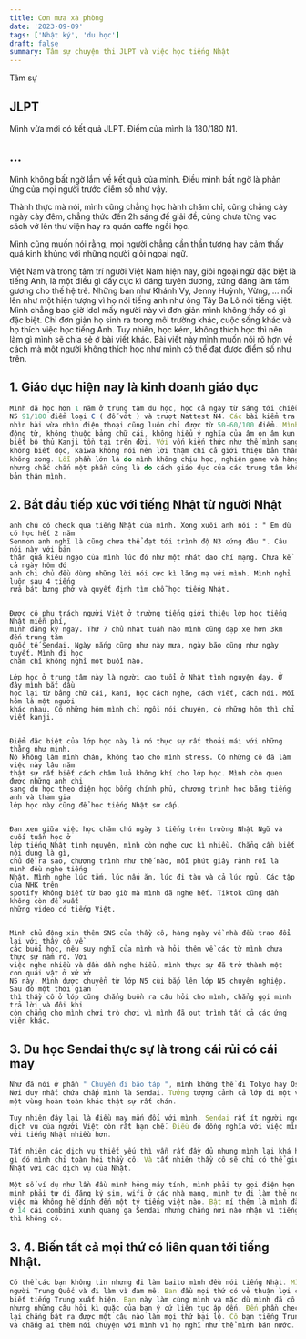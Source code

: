 ```yaml
---
title: Cơn mưa xà phòng
date: '2023-09-09'
tags: ['Nhật ký', 'du học']
draft: false
summary: Tâm sự chuyện thi JLPT và việc học tiếng Nhật
---
```


Tâm sự

## JLPT

Mình vừa mới có kết quả JLPT. Điểm của mình là 180/180 N1. 

## ...

Mình không bất ngờ lắm về kết quả của mình. Điều mình bất ngờ là phản ứng của mọi người trước điểm số như vậy. 

Thành thực mà nói, mình cũng chẳng học hành chăm chỉ, cũng chẳng cày ngày cày đêm, chẳng thức đến 2h sáng để giải đề, cũng chưa từng vác sách vở lên thư viện hay ra quán caffe ngồi học. 

Mình cũng muốn nói rằng, mọi người chẳng cần thần tượng hay cảm thấy quá kinh khủng với những người giỏi ngoại ngữ. 

Việt Nam và trong tâm trí người Việt Nam hiện nay, giỏi ngoại ngữ đặc biệt là tiếng Anh, là một điều gì đấy cực kì đáng tuyên dương, xứng đáng làm tấm gương cho thế hệ trẻ. Những bạn như Khánh Vy, Jenny Huỳnh, Vừng, ... nổi lên như một hiện tượng vì họ nói tiếng anh như ông Tây Ba Lô nói tiếng việt. Mình chẳng bao giờ idol mấy người này vì đơn giản mình không thấy có gì đặc biệt. Chỉ đơn giản họ sinh ra trong môi trường khác, cuộc sống khác và họ thích việc học tiếng Anh. Tuy nhiên, học kém, không thích học thì nên làm gì mình sẽ chia sẻ ở bài viết khác. Bài viết này mình muốn nói rõ hơn về cách mà một người không thích học như mình có thể đạt được điểm số như trên. 


## 1. Giáo dục hiện nay là kinh doanh giáo dục

```javascript
Mình đã học hơn 1 năm ở trung tâm du học, học cả ngày từ sáng tới chiều nhưng chỉ đỗ 
N5 91/180 điểm loại C ( đỗ vớt ) và trượt Nattest N4. Các bài kiểm tra trên lớp vừa 
nhìn bài vừa nhìn điện thoại cũng luôn chỉ được từ 50-60/100 điểm. Mình không thể chia 
động từ, không thuộc bảng chữ cái, không hiểu ý nghĩa của âm on âm kun và cũng chẳng 
biết bộ thủ Kanji tồn tại trên đời. Với vốn kiến thức như thế mình sang Nhật. Kanji 
không biết đọc, kaiwa không nói nên lời thậm chí cả giới thiệu bản thân cơ bản cũng 
không xong. Lỗi phần lớn là do mình không chịu học, nghiện game và hàng tỷ lý do khác 
nhưng chắc chắn một phần cũng là do cách giáo dục của các trung tâm không phù hợp với 
bản thân mình.
```

## 2. Bắt đầu tiếp xúc với tiếng Nhật từ người Nhật

```Mình đi phỏng vấn baito ở một quán đồ ăn người Việt vì tiếng quá kém. Lúc phỏng vấn 
anh chủ có check qua tiếng Nhật của mình. Xong xuôi anh nói : " Em dù có học hết 2 năm 
Senmon anh nghĩ là cũng chưa thể đạt tới trình độ N3 cứng đâu ". Câu nói này với bản 
thân quá kiêu ngạo của mình lúc đó như một nhát dao chí mạng. Chưa kể cả ngày hôm đó 
anh chị chủ đều dùng những lời nói cực kì lăng mạ với mình. Mình nghỉ luôn sau 4 tiếng 
rửa bát bưng phở và quyết định tìm chỗ học tiếng Nhật. 


Được cô phụ trách người Việt ở trường tiếng giới thiệu lớp học tiếng Nhật miễn phí, 
mình đăng ký ngay. Thứ 7 chủ nhật tuần nào mình cũng đạp xe hơn 3km đến trung tâm 
quốc tế Sendai. Ngày nắng cũng như này mưa, ngày bão cũng như ngày tuyết. Mình đi học 
chăm chỉ không nghỉ một buổi nào.

Lớp học ở trung tâm này là người cao tuổi ở Nhật tình nguyện dạy. Ở đây mình bắt đầu 
học lại từ bảng chữ cái, kani, học cách nghe, cách viết, cách nói. Mỗi hôm là một người 
khác nhau. Có những hôm mình chỉ ngồi nói chuyện, có những hôm thì chỉ viết kanji. 


Điểm đặc biệt của lớp học này là nó thực sự rất thoải mái với những thằng như mình. 
Nó không làm mình chán, không tạo cho mình stress. Có những cô đã làm việc này lâu năm 
thật sự rất biết cách châm lửa không khí cho lớp học. Mình còn quen được những anh chị 
sang du học theo diện học bổng chính phủ, chương trình học bằng tiếng anh và tham gia 
lớp học này cũng để học tiếng Nhật sơ cấp. 


Đan xen giữa việc học chăm chú ngày 3 tiếng trên trường Nhật Ngữ và cuối tuần học ở 
lớp tiếng Nhật tình nguyện, mình còn nghe cực kì nhiều. Chẳng cần biết nội dung là gì, 
chủ đề ra sao, chương trình như thế nào, mỗi phút giây rảnh rỗi là mình đều nghe tiếng 
Nhật. Mình nghe lúc tắm, lúc nấu ăn, lúc đi tàu và cả lúc ngủ. Các tập của NHK trên 
spotify không biết từ bao giờ mà mình đã nghe hết. Tiktok cũng dần không còn đề xuất 
những video có tiếng Việt. 


Mình chủ động xin thêm SNS của thầy cô, hàng ngày về nhà đều trao đổi lại với thầy cô về 
các buổi học, nêu suy nghĩ của mình và hỏi thêm về các từ mình chưa thực sự nắm rõ. Với 
việc nghe nhiều và dần dần nghe hiểu, mình thực sự đã trở thành một con quái vật ở xứ xở 
N5 này. Mình được chuyển từ lớp N5 cùi bắp lên lớp N5 chuyên nghiệp. Sau đó một thời gian 
thì thầy cô ở lớp cũng chẳng buồn ra câu hỏi cho mình, chẳng gọi mình trả lời và đôi khi 
còn chẳng cho mình chơi trò chơi vì mình đã out trình tất cả các ứng viên khác. 
```

## 3. Du học Sendai thực sự là trong cái rủi có cái may

```javascript
Như đã nói ở phần " Chuyến đi bão táp ", mình không thể đi Tokyo hay Osaka vì học bạ xấu. 
Nơi duy nhất chứa chấp mình là Sendai. Tưởng tượng cảnh cả lớp đi một vùng, mình lại đi 
một vùng hoàn toàn khác thật sự rất chán. 

Tuy nhiên đây lại là điều may mắn đối với mình. Sendai rất ít người ngoại quốc. Vì vậy các 
dịch vụ của người Việt còn rất hạn chế. Điều đó đồng nghĩa với việc mình phải thích nghi 
với tiếng Nhật nhiều hơn. 

Tất nhiên các dịch vụ thiết yếu thì vẫn rất đầy đủ nhưng mình lại khá hướng nội. Khi cần 
gì đó mình chỉ toàn hỏi thầy cô. Và tất nhiên thầy cô sẽ chỉ có thể giúp mình bằng tiếng 
Nhật với các dịch vụ của Nhật. 

Một số ví dụ như lần đầu mình hỏng máy tính, mình phải tự gọi điện hẹn lịch với cửa hàng, 
mình phải tự đi đăng ký sim, wifi ở các nhà mạng, mình tự đi làm thẻ ngân hàng, tự đi xin 
việc mà không hề dính đến một tý tiếng việt nào. Bật mí thêm là mình đã cầm CV đi xin việc 
ở 14 cái combini xunh quang ga Sendai nhưng chẳng nơi nào nhận vì tiếng thì ngu mà kinh nghiệm 
thì không có. 
```

## 3. 4. Biến tất cả mọi thứ có liên quan tới tiếng Nhật.

```javascript
Có thể các bạn không tin nhưng đi làm baito mình đều nói tiếng Nhật. Mình nói rằng mình là 
người Trung Quốc và đi làm vì đam mê. Ban đầu mọi thứ có vẻ thuận lợi cho đến khi có 1 bạn 
biết tiếng Trung xuất hiện. Bạn này làm cùng mình và mặc dù mình đã cố gắng tỏ ra lạnh lùng 
nhưng những câu hỏi kì quặc của bạn ý cứ liên tục ập đến. Đến phần check tiếng Trung thì mình 
lại chẳng bật ra được một câu nào làm mọi thứ bại lộ. Cô bạn tiếng Trung này bắt đầu lan tin 
và chẳng ai thèm nói chuyện với mình vì họ nghĩ như thể mình bán nước. 
```

